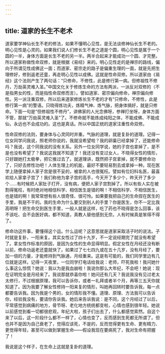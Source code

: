 ```yaml
---
---
---
```

title: 道家的长生不老术
---




道家要学神仙长生不老的修法，如果不懂明心见性，是无法谈修神仙长生不老的。明心见性是心灵的。如果我们说人们修长生不老之道是个圆，明心见性是属于一个圆的一半，身体方面是长生不老的另一半。两半合起来才能成功一个圆、才完整。所以道家称做性命双修，就是根据《易经》来的。明心见性走的是禅宗的路线，偏向于所谓见性成佛这一面；而道家、密宗走的路子是偏重生理的一面，就是先把生理修好，修到返老还童，再走明心见性以成佛。这就是性命双修。所以道家由《易经》这个法则产生了两句话：“只修命，不修性，此是修行第一病。但修祖性不修丹，万劫英灵难入圣。”中国文化关于修炼生命的方法有两派，一派反对双修的（不是指男女的性，而是指性命双修而言）。譬如道家、密宗偏向修命，禅宗偏向修性。另一派注重双修，所以后来道家修炼长生不老的才有“只修命，不修性，此是修行第一病”的警语。只晓得炼功夫，炼精气神、炼气脉，把身体搞好，就是只修命。下面一句是“但修祖性不修丹”，讲佛家的人光念佛呀，参禅打坐呀，身体方面不管，那就“万劫英灵难入圣”了。不修命就不能炼成纯阳之体，不能成佛、不能成仙，永远也不会成功的。这也是真话。所以中国正统的道家注重性命双修。

性命双修的法则，要身体与心灵同时并重。气脉的道理，就是复卦的道理。记得一位女同学问我说，照老师你说的，我就没希望啦？我的卵巢已经拿掉了，还能修命吗？我说，这个同我说的没有关系。另外一位女同学说，她的子宫也拿掉了，是不是也没有希望了？我说这我就不知道了！我还没有变过女人，不晓得女性的情形，只好跟她打太极拳，把它推过去了。就道理讲，既然把子宫拿掉，就不要修命功了，只好去修性功吧！人体生理上的机能，最好不要轻易割去或拿掉一种。现在医学上随便拿掉人家子宫是很不妥的，被拿的人也很冤枉。譬如有位妇科名医，最喜欢给人家拿子宫了！我们称他为拿子宫的高手，今天开了多少个，昨天开了多少个……有时候把人家肚子打开，没有病，便把人家子宫割掉了。所以有些人实在被割得冤枉，有时绝对地相信科学、相信医生是错的啊！不相信科学、不相信医生，也是错的啊！我常常想有些人很奇怪、很可怜。如果要我把自己的生命捏在医生的手里，我是不干的。我的生命为什么要交到别人的手里？你是医生，你不一定比我高明呀！把生命交到医生手里，一般人就是这样，吃了药也不晓得是怎么回事，该不该吃、会不会医好病，都不知道，真教人替他感到无奈。人有时候真是笨得不得了。

修命功这件事，要懂得这个运。什么运呢？这意思就是道家采取活子时的说法。子时就是复卦，一阳来复。其实女性过了四十九岁，不一定说经期完了就没有希望了。拿女性作标准的原因，是因为女性的生命显得明显。假定女性在月经还没有断以前，修命功返老还童就快了。如果过了七七四九或在五十几岁，没有月经了，要加一倍的力量，才能修持到气脉通，月经重来。这是有可能的，我们同学里边有几位就是这样。记得一天夜里，一位同学打电话给我说：老师，吓死我啦！我问她什么事这么惊慌？她说：我以为是我血崩啦！我说你那么大年纪，不会吧！她说：现在证明完全是月经来了。我说那就恭喜你啦！她问还有几天？我说我没有见过老太太修行，不过根据原理，我可以告诉你，或者一礼拜或者半个月，再等三五天你就知道了。因为我要了解女性修持一阳来复的情形，叫她再回转时要告诉我，每一点都要告诉我。因为我是个男的，女的情形我不懂。道理、原理、方法我可以告诉你，经验我没有，要请你告诉我。她后来告诉我说：是不同，这个月经过了以后，平常感觉到病痛的地方，骨节呀、老化地方统统都变啦，心情也感到很年轻。她说以前感觉到看一切都很悲观，年纪大啦，孩子们出去了，什么都感觉索然。自这个来了以后，这一阶段什么都不一样了，心情也变了，反而感到生死都无所谓了。但也并不是因为自己衰老了，觉得应该死，不是的，反而觉得更有生命、更有精力、更觉得年轻，甚至可以做到掌握生命——假设我现在要病死了，我对生命有把握了！

我说是这个样子，在生命上这就是复卦的道理。